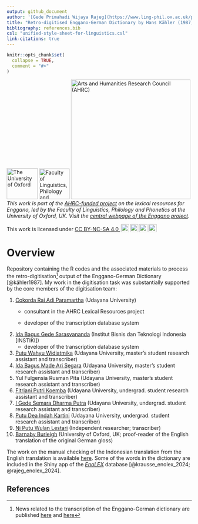 ```yaml
---
output: github_document
author: '[Gede Primahadi Wijaya Rajeg](https://www.ling-phil.ox.ac.uk/people/gede-rajeg) <a itemprop="sameAs" content="https://orcid.org/0000-0002-2047-8621" href="https://orcid.org/0000-0002-2047-8621" target="orcid.widget" rel="noopener noreferrer" style="vertical-align:top;"><img src="https://orcid.org/sites/default/files/images/orcid_16x16.png" style="width:1em;margin-right:.5em;" alt="ORCID iD icon"></a>, Cokorda Pramartha, Ida Bagus Gede Sarasvananda, Putu Wahyu Widiatmika, Ida Bagus Made Ari Segara, Yul Fulgensia Rusman Pita, Fitriani Putri Koemba, I Gede Semara Dharma Putra, Putu Dea Indah Kartini, Ni Putu Wulan Lestari, Barnaby Burleigh'
title: "Retro-digitised Enggano-German Dictionary by Hans Kähler (1987)"
bibliography: references.bib
csl: "unified-style-sheet-for-linguistics.csl"
link-citations: true
---
```


<!-- README.md is generated from README.Rmd. Please edit that file -->

```r
knitr::opts_chunk$set(
  collapse = TRUE,
  comment = "#>"
)
```

<!-- badges: start -->

[![The University of Oxford](https://raw.githubusercontent.com/engganolang/digitised-holle-list/main/file-oxweb-logo.gif){width="84"}](https://www.ox.ac.uk/) [![Faculty of Linguistics, Philology and Phonetics, the University of Oxford](https://raw.githubusercontent.com/engganolang/digitised-holle-list/main/file-lingphil.png){width="83"}](https://www.ling-phil.ox.ac.uk/) [![Arts and Humanities Research Council (AHRC)](https://raw.githubusercontent.com/engganolang/digitised-holle-list/main/file-ahrc.png){width="325"}](https://www.ukri.org/councils/ahrc/) </br>*This work is part of the [AHRC-funded project](https://gtr.ukri.org/project/8AB0C3DC-F1C9-4CFA-BB4D-5BE748213372) on the lexical resources for Enggano, led by the Faculty of Linguistics, Philology and Phonetics at the University of Oxford, UK. Visit the [central webpage of the Enggano project](https://enggano.ling-phil.ox.ac.uk/)*.

<p xmlns:cc="http://creativecommons.org/ns#" >This work is licensed under <a href="https://creativecommons.org/licenses/by-nc-sa/4.0/?ref=chooser-v1" target="_blank" rel="license noopener noreferrer" style="display:inline-block;">CC BY-NC-SA 4.0 <img style="height:22px!important;margin-left:3px;vertical-align:text-bottom;" src="https://mirrors.creativecommons.org/presskit/icons/cc.svg?ref=chooser-v1" alt=""><img style="height:22px!important;margin-left:3px;vertical-align:text-bottom;" src="https://mirrors.creativecommons.org/presskit/icons/by.svg?ref=chooser-v1" alt=""><img style="height:22px!important;margin-left:3px;vertical-align:text-bottom;" src="https://mirrors.creativecommons.org/presskit/icons/nc.svg?ref=chooser-v1" alt=""><img style="height:22px!important;margin-left:3px;vertical-align:text-bottom;" src="https://mirrors.creativecommons.org/presskit/icons/sa.svg?ref=chooser-v1" alt=""></a></p>

<!-- badges: end -->

# Overview

Repository containing the R codes and the associated materials to process the retro-digitisation[^1] output of the Enggano-German Dictionary [@kähler1987]. My work in the digitisation task was substantially supported by the core members of the digitisation team:

[^1]: News related to the transcription of the Enggano-German dictionary are published [here](https://www.ling-phil.ox.ac.uk/news/2023/05/28/retro-digitisation-work-enggano-german-dictionary-udayana-university-indonesia) and [here](https://sasing.unud.ac.id/posts/boel-students-involved-in-research-project-led-by-researchers-from-the-university-of-oxford-uk)

1.  [Cokorda Rai Adi Paramartha](https://udayananetworking.unud.ac.id/lecturer/2379-cokorda-rai-adi-pramartha) (Udayana University)
    -   consultant in the AHRC Lexical Resources project

    -   developer of the transcription database system
2.  [Ida Bagus Gede Sarasvananda](https://scholar.google.co.id/citations?user=mShkhLEAAAAJ&hl=id) (Institut Bisnis dan Teknologi Indonesia [INSTIKI])
    -   developer of the transcription database system
3.  [Putu Wahyu Widiatmika](https://scholar.google.com/citations?user=2S21SFYAAAAJ&hl=en) (Udayana University, master's student research assistant and transcriber)
4.  [Ida Bagus Made Ari Segara](https://scholar.google.com/citations?user=rkWwDAwAAAAJ&hl=id) (Udayana University, master's student research assistant and transcriber)
5.  Yul Fulgensia Rusman Pita (Udayana University, master's student research assistant and transcriber)
6.  [Fitriani Putri Koemba](https://figshare.com/authors/Fitri_Koemba/16637976) (Udayana University, undergrad. student research assistant and transcriber)
7.  [I Gede Semara Dharma Putra](https://figshare.com/authors/I_Gede_Semara_Dharma_Putra/11755628) (Udayana University, undergrad. student research assistant and transcriber)
8.  [Putu Dea Indah Kartini](https://www.researchgate.net/profile/Putu-Kartini) (Udayana University, undergrad. student research assistant and transcriber)
9.  [Ni Putu Wulan Lestari](https://id.linkedin.com/in/ni-putu-wulan-lestari-572962179) (Independent researcher; transcriber)
10. [Barnaby Burleigh](https://philpeople.org/profiles/barnaby-burleigh) (University of Oxford, UK; proof-reader of the English translation of the original German gloss)

The work on the manual checking of the Indonesian translation from the English translation is available [here](https://github.com/engganolang/kahler-idn-translation-checking). Some of the words in the dictionary are included in the Shiny app of the [*EnoLEX*](https://enggano.shinyapps.io/enolex/) database [@krausse_enolex_2024; @rajeg_enolex_2024].

## References
